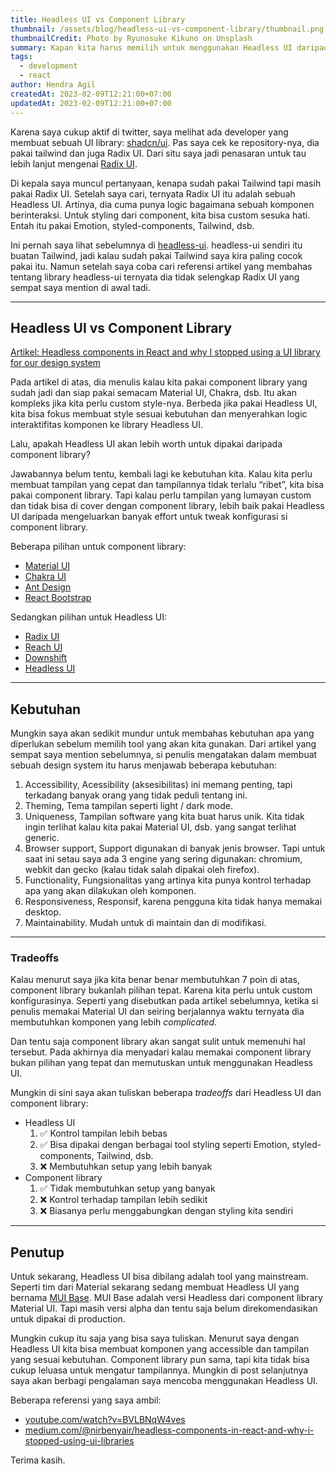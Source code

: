 ```yaml
---
title: Headless UI vs Component Library
thumbnail: /assets/blog/headless-ui-vs-component-library/thumbnail.png
thumbnailCredit: Photo by Ryunosuke Kikuno on Unsplash
summary: Kapan kita harus memilih untuk menggunakan Headless UI daripada Component Library?
tags:
  - development
  - react
author: Hendra Agil
createdAt: 2023-02-09T12:21:00+07:00
updatedAt: 2023-02-09T12:21:00+07:00
---
```


Karena saya cukup aktif di twitter, saya melihat ada developer yang membuat sebuah UI library: [shadcn/ui](https://ui.shadcn.com/). Pas saya cek ke repository-nya, dia pakai tailwind dan juga Radix UI. Dari situ saya jadi penasaran untuk tau lebih lanjut mengenai [Radix UI](https://www.radix-ui.com/).

Di kepala saya muncul pertanyaan, kenapa sudah pakai Tailwind tapi masih pakai Radix UI. Setelah saya cari, ternyata Radix UI itu adalah sebuah Headless UI. Artinya, dia cuma punya logic bagaimana sebuah komponen berinteraksi. Untuk styling dari component, kita bisa custom sesuka hati. Entah itu pakai Emotion, styled-components, Tailwind, dsb.

Ini pernah saya lihat sebelumnya di [headless-ui](https://headlessui.com/). headless-ui sendiri itu buatan Tailwind, jadi kalau sudah pakai Tailwind saya kira paling cocok pakai itu. Namun setelah saya coba cari referensi artikel yang membahas tentang library headless-ui ternyata dia tidak selengkap Radix UI yang sempat saya mention di awal tadi.

---

## Headless UI vs Component Library

[Artikel: Headless components in React and why I stopped using a UI library for our design system](https://medium.com/@nirbenyair/headless-components-in-react-and-why-i-stopped-using-ui-libraries-a8208197c268)

Pada artikel di atas, dia menulis kalau kita pakai component library yang sudah jadi dan siap pakai semacam Material UI, Chakra, dsb. Itu akan kompleks jika kita perlu custom style-nya. Berbeda jika pakai Headless UI, kita bisa fokus membuat style sesuai kebutuhan dan menyerahkan logic interaktifitas komponen ke library Headless UI.

Lalu, apakah Headless UI akan lebih worth untuk dipakai daripada component library?

Jawabannya belum tentu, kembali lagi ke kebutuhan kita. Kalau kita perlu membuat tampilan yang cepat dan tampilannya tidak terlalu “ribet”, kita bisa pakai component library. Tapi kalau perlu tampilan yang lumayan custom dan tidak bisa di cover dengan component library, lebih baik pakai Headless UI daripada mengeluarkan banyak effort untuk tweak konfigurasi si component library.

Beberapa pilihan untuk component library:

- [Material UI](https://mui.com/material-ui/getting-started/overview/)
- [Chakra UI](https://chakra-ui.com/)
- [Ant Design](https://ant.design/)
- [React Bootstrap](https://react-bootstrap.github.io/)

Sedangkan pilihan untuk Headless UI:

- [Radix UI](https://www.radix-ui.com/)
- [Reach UI](https://reach.tech/)
- [Downshift](https://www.downshift-js.com/)
- [Headless UI](https://headlessui.com/)

---

## Kebutuhan

Mungkin saya akan sedikit mundur untuk membahas kebutuhan apa yang diperlukan sebelum memilih tool yang akan kita gunakan. Dari artikel yang sempat saya mention sebelumnya, si penulis mengatakan dalam membuat sebuah design system itu harus menjawab beberapa kebutuhan:

1. Accessibility, Acessibility (aksesibilitas) ini memang penting, tapi terkadang banyak orang yang tidak peduli tentang ini.
2. Theming, Tema tampilan seperti light / dark mode.
3. Uniqueness, Tampilan software yang kita buat harus unik. Kita tidak ingin terlihat kalau kita pakai Material UI, dsb. yang sangat terlihat generic.
4. Browser support, Support digunakan di banyak jenis browser. Tapi untuk saat ini setau saya ada 3 engine yang sering digunakan: chromium, webkit dan gecko (kalau tidak salah dipakai oleh firefox).
5. Functionality, Fungsionalitas yang artinya kita punya kontrol terhadap apa yang akan dilakukan oleh komponen.
6. Responsiveness, Responsif, karena pengguna kita tidak hanya memakai desktop.
7. Maintainability. Mudah untuk di maintain dan di modifikasi.

---

### Tradeoffs

Kalau menurut saya jika kita benar benar membutuhkan 7 poin di atas, component library bukanlah pilihan tepat. Karena kita perlu untuk custom konfigurasinya. Seperti yang disebutkan pada artikel sebelumnya, ketika si penulis memakai Material UI dan seiring berjalannya waktu ternyata dia membutuhkan komponen yang lebih _complicated_.

Dan tentu saja component library akan sangat sulit untuk memenuhi hal tersebut. Pada akhirnya dia menyadari kalau memakai component library bukan pilihan yang tepat dan memutuskan untuk menggunakan Headless UI.

Mungkin di sini saya akan tuliskan beberapa _tradeoffs_ dari Headless UI dan component library:

- Headless UI
  1. ✅ Kontrol tampilan lebih bebas
  2. ✅ Bisa dipakai dengan berbagai tool styling seperti Emotion, styled-components, Tailwind, dsb.
  3. ❌ Membutuhkan setup yang lebih banyak
- Component library
  1. ✅ Tidak membutuhkan setup yang banyak
  2. ❌ Kontrol terhadap tampilan lebih sedikit
  3. ❌ Biasanya perlu menggabungkan dengan styling kita sendiri

---

## Penutup

Untuk sekarang, Headless UI bisa dibilang adalah tool yang mainstream. Seperti tim dari Material sekarang sedang membuat Headless UI yang bernama [MUI Base](https://mui.com/base/getting-started/overview/). MUI Base adalah versi Headless dari component library Material UI. Tapi masih versi alpha dan tentu saja belum direkomendasikan untuk dipakai di production.

Mungkin cukup itu saja yang bisa saya tuliskan. Menurut saya dengan Headless UI kita bisa membuat komponen yang accessible dan tampilan yang sesuai kebutuhan. Component library pun sama, tapi kita tidak bisa cukup leluasa untuk mengatur tampilannya. Mungkin di post selanjutnya saya akan berbagi pengalaman saya mencoba menggunakan Headless UI.

Beberapa referensi yang saya ambil:

- [youtube.com/watch?v=BVLBNqW4ves](https://www.youtube.com/watch?v=BVLBNqW4ves)
- [medium.com/@nirbenyair/headless-components-in-react-and-why-i-stopped-using-ui-libraries](https://medium.com/@nirbenyair/headless-components-in-react-and-why-i-stopped-using-ui-libraries-a8208197c268)

Terima kasih.
